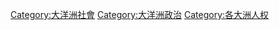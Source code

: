 [[Category:大洋洲社會|Category:大洋洲社會]]
[[Category:大洋洲政治|Category:大洋洲政治]]
[[Category:各大洲人权|Category:各大洲人权]]